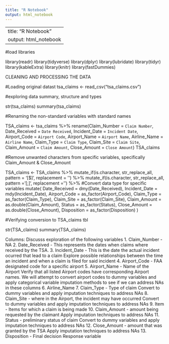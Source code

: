 ```yaml
---
title: "R Notebook"
output: html_notebook
---
```


---
title: "R Notebook"
output: html_notebook
---

#load libraries

library(readr)
library(tidyverse)
library(dplyr)
library(lubridate)
library(tidyr)
library(kableExtra)
library(knitr)
library(fastDummies)

CLEANING AND PROCESSING THE DATA

#Loading original datast
tsa_claims <- read_csv("tsa_claims.csv")

#exploring data summary, structure and types

str(tsa_claims)
summary(tsa_claims)


#Renaming the non-standard variables with standard names

TSA_claims <- tsa_claims %>%
  rename(Claim_Number =  `Claim Number`,
         Date_Received = `Date Received`,
         Incident_Date = `Incident Date`,
         Airport_Code = `Airport Code`,
         Airport_Name = `Airport Name`,
         Airline_Name = `Airline Name`,
         Claim_Type = `Claim Type`,
         Claim_Site = `Claim Site`,
         Claim_Amount = `Claim Amount`,
         Close_Amount = `Close Amount`)
TSA_claims

#Remove unwanted characters from specific variables, specifically Claim_Amount & Close_Amount

TSA_claims <- TSA_claims %>%
  mutate_if(is.character, str_replace_all, pattern = '[$]', replacement = '') %>%
  mutate_if(is.character, str_replace_all, pattern = '[;]', replacement = '') %>%
  #Convert data type for specific variables
  mutate(
         Date_Received = dmy(Date_Received),
         Incident_Date = mdy(Incident_Date),
         Airport_Code = as_factor(Airport_Code),
         Claim_Type = as_factor(Claim_Type),
         Claim_Site = as_factor(Claim_Site),
         Claim_Amount = as.double(Claim_Amount),
         Status = as_factor(Status),
         Close_Amount = as.double(Close_Amount),
         Disposition = as_factor(Disposition)
         )

#Verifying conversion to TSA_claims tbl

str(TSA_claims)
summary(TSA_claims)

Columns: Discusss exploration of the following variables
1.  Claim_Number - NA
2.  Date_Received - This represents the dates when claims where received by the TSA.
3.  Incident_Date - This is the date the actual incident ocurred that lead to a claim
    Explore possible relationships between the time an incident and when a claim is filed for said incident
4. Airport_Code - FAA designated code for a specific airport
5. Airport_Name - Name of the Airport
    Verify that all listed Airport codes have corresponding Airport names. We will attempt to convert airport codes to dummy       variables and apply categorical variable imputation methods to see if we can address NAs in these columns
6.  Airline_Name
7.  Claim_Type - Type of claim
    Convert to dummy variables and apply imputation techniques to address NAs
8.  Claim_Site - where in the Airport, the incident may have occurred
    Convert to dummy variables and apply imputation techniques to address NAs
9.  Item - Items for which a claim is being made
10. Claim_Amount - amount being requested by the claimant
    Apply imputation techniques to address NAs
11. Status - preliminary status of claim
    Convert to dummy variables and apply imputation techniques to address NAs
12. Close_Amount - amount that was granted by the TSA
    Apply imputation techniques to address NAs
13. Disposition - Final decision
    Response variable
